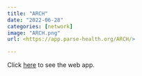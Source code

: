 ```yaml
---
title: "ARCH"
date: "2022-06-28"
categories: [network]
image: "ARCH.png"
url: <https://app.parse-health.org/ARCH/>

---
```


Click [here](https://app.parse-health.org/ARCH/) to see the web app.